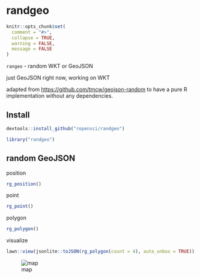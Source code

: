 randgeo
=======

```r
knitr::opts_chunk$set(
  comment = "#>",
  collapse = TRUE,
  warning = FALSE,
  message = FALSE
)
```

`rangeo` - random WKT or GeoJSON

just GeoJSON right now, working on WKT

adapted from <https://github.com/tmcw/geojson-random> to have a pure R
implementation without any dependencies.

## Install

```r
devtools::install_github("ropensci/randgeo")
```

```r
library("randgeo")
```

## random GeoJSON

position

```r
rg_position()
```

point

```r
rg_point()
```

polygon

```r
rg_polygon()
```

visualize

```r
lawn::view(jsonlite::toJSON(rg_polygon(count = 4), auto_unbox = TRUE))
```

![map](inst/img/plot.png)

